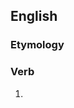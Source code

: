 ==English==

===Etymology===
{{suffix|laugh|est|lang=en}}

===Verb===
{{head|en|verb form}}

# {{en-archaic second-person singular of|laugh|lang=en}}